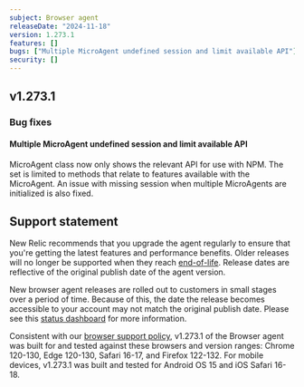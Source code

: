 ```yaml
---
subject: Browser agent
releaseDate: "2024-11-18"
version: 1.273.1
features: []
bugs: ["Multiple MicroAgent undefined session and limit available API"]
security: []
---
```


## v1.273.1

### Bug fixes

#### Multiple MicroAgent undefined session and limit available API
MicroAgent class now only shows the relevant API for use with NPM. The set is limited to methods that relate to features available with the MicroAgent. An issue with missing session when multiple MicroAgents are initialized is also fixed.

## Support statement

New Relic recommends that you upgrade the agent regularly to ensure that you're getting the latest features and performance benefits. Older releases will no longer be supported when they reach [end-of-life](https://docs.newrelic.com/docs/browser/browser-monitoring/getting-started/browser-agent-eol-policy/). Release dates are reflective of the original publish date of the agent version.

New browser agent releases are rolled out to customers in small stages over a period of time. Because of this, the date the release becomes accessible to your account may not match the original publish date. Please see this [status dashboard](https://newrelic.github.io/newrelic-browser-agent-release/) for more information.

Consistent with our [browser support policy](https://docs.newrelic.com/docs/browser/new-relic-browser/getting-started/compatibility-requirements-browser-monitoring/#browser-types), v1.273.1 of the Browser agent was built for and tested against these browsers and version ranges: Chrome 120-130, Edge 120-130, Safari 16-17, and Firefox 122-132. For mobile devices, v1.273.1 was built and tested for Android OS 15 and iOS Safari 16-18.